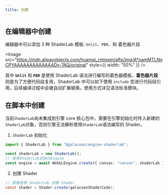 ```yaml
---
title: 创建
---
```


## 在编辑器中创建

编辑器中可以添加 3 种 ShaderLab 模板: `Unlit`、`PBR`、和 着色器片段

<Image
  src="https://mdn.alipayobjects.com/huamei_rmtxpm/afts/img/A*namMTLNnCPYAAAAAAAAAAAAADv-7AQ/original"
  style={{ width: "50%" }}
/>

其中 **`Unlit`** 和 **`PBR`** 是使用 ShaderLab 语法进行编写的着色器模板，**着色器片段** 则是为了方便代码段复用，ShaderLab 中可以如下使用 `include` 宏进行代码段引用，后续编译过程中会被自动扩展替换。使用方式详见语法标准模块。

## 在脚本中创建

当前`ShaderLab`尚未集成到引擎 core 核心包中，需要在引擎初始化时传入新建的`ShaderLab`对象，否则引擎无法解析使用`ShaderLab`语法编写的 Shader。

1.  `ShaderLab` 初始化

```ts
import { ShaderLab } from "@galacean/engine-shaderlab";

const shaderLab = new ShaderLab();
// 使用ShaderLab初始化Engine
const engine = await WebGLEngine.create({ canvas: "canvas", shaderLab });
```

2. 创建 Shader

```glsl
// 直接使用 ShaderLab 创建 Shader
const shader = Shader.create(galaceanShaderCode);
```
